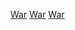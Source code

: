 {{WPSS-cat}}
{{Stub Category|article=[[戰爭|戰爭]]|newstub=War-stub|category=戰爭}}
{{Hidden category}}

[[category:依戰爭來作的分類|War]]
[[category:歷史小作品|War]]
[[category:軍事小作品|War]]